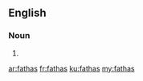 ==English==

===Noun===
{{head|en|plural}}

# {{plural of|fatha|lang=en}}

[[ar:fathas]]
[[fr:fathas]]
[[ku:fathas]]
[[my:fathas]]